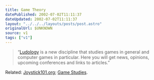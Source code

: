 ```yaml
---
title: Game Theory
datePublished: 2002-07-02T11:11:37
dateUpdated: 2002-07-02T11:11:37
layout: "../../../layouts/posts/post.astro"
originalUrl: $UNKNOWN
source: v1
tags: ["v1"]
---
```


> &#8220;[Ludology][1] is a new discipline that studies games in general and computer games in particular. Here you will get news, opinions, upcoming conferences and links to articles.&#8221;

Related: [Joystick101.org][2]; [Game Studies][3].

[1]: http://www.ludology.org/ "Ludology"
[2]: http://www.joystick101.org/ "Joystick101.org"
[3]: http://www.gamestudies.org/ "Game Studies"
